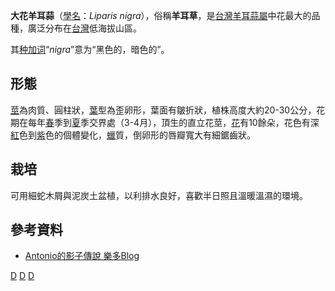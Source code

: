 {{Speciesbox 
| name = 大花羊耳蒜
| status = LC
| status_system = iucn3.1
| image =Liparis nigra 3318387773 06866e8875.jpg
| image_width = 250px
| image_caption = 大花羊耳蒜
| tribus = [[沼蘭族|沼蘭族]] Malaxideae
| genus = Liparis
| authority = ''Seidenf.'', 1969
}}

'''大花羊耳蒜'''（[[學名|學名]]：''Liparis nigra''），俗稱'''羊耳草'''，是[[台灣|台灣]][[羊耳蒜屬|羊耳蒜屬]]中花最大的品種，廣泛分布在[[台灣|台灣]]低海拔山區。

其[[种加词|种加词]]“''nigra''”意为“黑色的，暗色的”。

== 形態 ==
[[莖|莖]]為肉質、圓柱狀，[[葉|葉]]型為歪卵形，葉面有皺折狀，植株高度大約20-30公分，花期在每年[[春|春]]季到[[夏|夏]]季交界處（3-4月），頂生的直立花莖，[[花|花]]有10餘朵，花色有深[[紅|紅]]色到[[紫|紫]]色的個體變化，[[蠟|蠟]]質，倒卵形的唇瓣寬大有細鋸齒狀。

== 栽培 ==
可用細蛇木屑與泥炭土盆植，以利排水良好，喜歡半日照且溫暖溫濕的環境。

== 參考資料 ==
*[https://web.archive.org/web/20100308121321/http://blog.roodo.com/antonio2007/archives/8912627.html Antonio的影子傳說 樂多Blog]

{{Commons|Liparis nigra|大花羊耳蒜  (''Liparis nigra'')}}
{{Taxonbar}}

[[Category:羊耳蒜屬|D]]
[[Category:蘭科|D]]
[[Category:1969年描述的植物|D]]


{{植物小作品}}